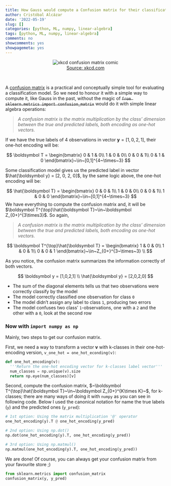 ```yaml
---
title: How Gauss would compute a Confusion matrix for their classification model
author: Cristóbal Alcázar
date: '2022-05-19'
slug: []
categories: [python, ML, numpy, linear-algebra]
tags: [python, ML, numpy, linear-algebra]
comments: no
showcomments: yes
showpagemeta: yes
---
```


<figure>
  <center>
    <img src="https://imgs.xkcd.com/comics/what_to_bring.png" alt="xkcd confusion matrix comic">
    <figcaption><a href="https://xkcd.com/1890/" target="_blank">Source: xkcd.com</a></figcaption>
  </center>
</figure>

<br>

A <a href="https://en.wikipedia.org/wiki/Confusion_matrix" target="_blank">confusion matrix</a>
is a practical and conceptually simple tool for evaluating a classification model.
So we need to honour it with a simple way to compute it, like Gauss in the past,
without the magic of ~~`from sklearn.metrics import confusion_matrix`~~ would do
it with simple linear algebra operations:

> _A confusion matrix is the matrix multiplication by the class' dimension between
the true and predicted labels, both encoding as one-hot vectors._

If we have the true labels of 4 observations in vector $\boldsymbol y = [1, 0, 2, 1]$,
their one-hot encoding will be:

$$
\boldsymbol T = 
\begin{bmatrix}
0 & 1 & 0\\
1 & 0 & 0\\
0 & 0 & 1\\
0 & 1 & 0
\end{bmatrix}~\in~[0,1]^{4~\times~3}
$$

Some classification model gives us the predicted label in vector $\hat{\boldsymbol y} = [2, 0, 2, 0]$,
by the same logic above, the one-hot encoding will be:

$$
\hat{\boldsymbol T} = 
\begin{bmatrix}
0 & 0 & 1\\
1 & 0 & 0\\
0 & 0 & 1\\
1 & 0 & 0
\end{bmatrix}~\in~[0,1]^{4~\times~3}
$$
We have everything to compute the confusion matrix and, it will be 
$\boldsymbol T^{\top}\hat{\boldsymbol T}~\in~\boldsymbol Z_{0+}^{3\times3}$. So again,

> _A confusion matrix is the matrix multiplication by the class' dimension between
the true and predicted labels, both encoding as one-hot vectors._

$$
\boldsymbol T^{\top}\hat{\boldsymbol T} = 
\begin{bmatrix}
1 & 0 & 0\\
1 & 0 & 1\\
0 & 0 & 1
\end{bmatrix}~\in~Z_{0+}^{3~\times~3} \\
$$

As you notice, the confusion matrix summarizes the information correctly of
both vectors.

$$
\boldsymbol y = [1,0,2,1] \\
\hat{\boldsymbol y} = [2,0,2,0]
$$

* The sum of the diagonal elements tells us that two observations were correctly
classify by the model 
* The model correctly classified one observation for class `0`
* The model didn't assign any label to class `1`, producing two errors
* The model confuses two class' `1`-observations, one with a `2` and the
other with a `0`, look at the second row

### Now with `import numpy as np`

Mainly, two steps to get our confusion matrix.

First, we need a way to transform a vector $\boldsymbol v$ with k-classes in their one-hot-encoding
version, `v_one_hot = one_hot_econding(v)`:

```python
def one_hot_encoding(v):
  '''Return the one-hot encoding vector for k-classes label vector'''
  num_classes = np.unique(v).size
  return np.eye(num_classes)[v]
```

Second, compute the confusion matrix, $~\boldsymbol T^{\top}\hat{\boldsymbol T}~\in~\boldsymbol Z_{0+}^{K\times K}~$, for k-classes; there are many ways of doing it with `numpy` as
you can see in following code. Below I used the canonical notation for name the
true labels (`y`) and the predicted ones (`y_pred`):

```python
# 1st option: Using the matrix multiplication '@' operator
one_hot_encoding(y).T @ one_hot_encoding(y_pred)

# 2nd option: Using np.dot()
np.dot(one_hot_encoding(y).T, one_hot_encoding(y_pred))

# 3rd option: Using np.matmul()
np.matmul(one_hot_encoding(y).T, one_hot_encoding(y_pred))
```

We are done! Of course, you can always get your confusion matrix from your
favourite store ;)

```python
from sklearn.metrics import confusion_matrix
confusion_matrix(y, y_pred)
```
